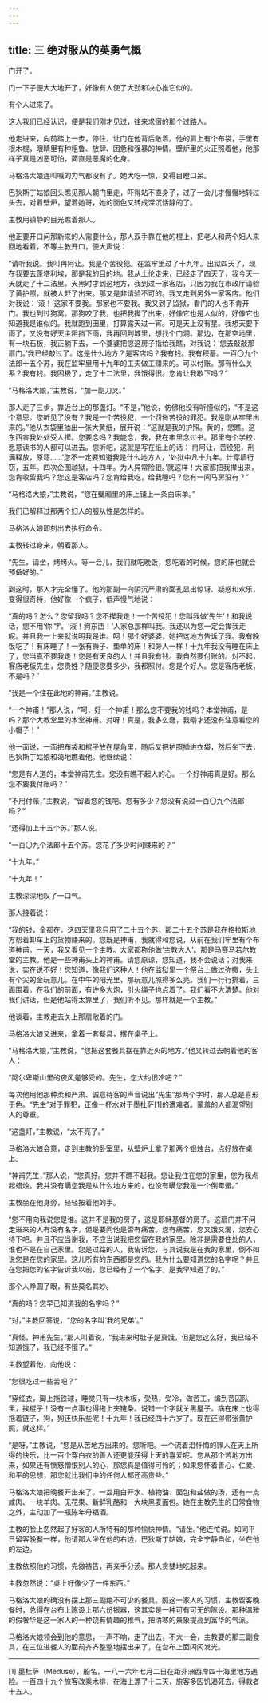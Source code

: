 ```yaml
---
---
---
```

title: 三 绝对服从的英勇气概
---




门开了。

门一下子便大大地开了，好像有人使了大劲和决心推它似的。

有个人进来了。

这人我们已经认识，便是我们刚才见过，往来求宿的那个过路人。

他走进来，向前踏上一步，停住，让门在他背后敞着。他的肩上有个布袋，手里有根木棍，眼睛里有种粗鲁、放肆、困惫和强暴的神情。壁炉里的火正照着他，他那样子真是凶恶可怕，简直是恶魔的化身。

马格洛大娘连叫喊的力气都没有了。她大吃一惊，变得目瞪口呆。

巴狄斯丁姑娘回头瞧见那人朝门里走，吓得站不直身子，过了一会儿才慢慢地转过头去，对着壁炉，望着她哥，她的面色又转成深沉恬静的了。

主教用镇静的目光瞧着那人。

他正要开口问那新来的人需要什么，那人双手靠在他的棍上，把老人和两个妇人来回地看着，不等主教开口，便大声说：

“请听我说。我叫冉阿让。我是个苦役犯。在监牢里过了十九年。出狱四天了，现在我要去蓬塔利埃，那是我的目的地。我从土伦走来，已经走了四天了，我今天一天就走了十二法里。天黑时才到这地方，我到过一家客店，只因为我在市政厅请验了黄护照，就被人赶了出来。那又是非请验不可的。我又走到另外一家客店。他们对我说：‘滚！’这家不要我。那家也不要我。我又到了监狱，看门的人也不肯开门。我也到过狗窝。那狗咬了我，也把我撵了出来，好像它也是人似的，好像它也知道我是谁似的。我就跑到田里，打算露天过一宵。可是天上没有星。我想天要下雨了，又没有好天主阻挡下雨，我再回到城里，想找个门洞。那边，在那空地里，有一块石板，我正躺下去，一个婆婆把您这房子指给我瞧，对我说：‘您去敲敲那扇门。’我已经敲过了。这是什么地方？是客店吗？我有钱。我有积蓄。一百〇九个法郎十五个苏，我在监牢里用十九年的工夫做工赚来的。可以付账。那有什么关系？我有钱。我困极了，走了十二法里，我饿得很。您肯让我歇下吗？”

“马格洛大娘，”主教说，“加一副刀叉。”

那人走了三步，靠近台上的那盏灯。“不是，”他说，仿佛他没有听懂似的，“不是这个意思。您听见了没有？我是一个苦役犯，一个罚做苦役的罪犯。我是刚从牢里出来的。”他从衣袋里抽出一张大黄纸，展开说：“这就是我的护照。黄的，您瞧。这东西害我处处受人撵。您要念吗？我能念，我，我在牢里念过书。那里有个学校，愿意读书的人都可以进去。您听吧，这就是写在纸上的话：‘冉阿让，苦役犯，刑满释放，原籍……’您不一定要知道我是什么地方人，‘处狱中凡十九年。计穿墙行窃，五年。四次企图越狱，十四年。为人异常险狠。’就这样！大家都把我撵出来，您肯收留我吗？您这是客店吗？您肯给我吃，给我睡吗？您有一间马房没有？”

“马格洛大娘，”主教说，“您在壁厢里的床上铺上一条白床单。”

我们已解释过那两个妇人的服从性是怎样的。

马格洛大娘即刻出去执行命令。

主教转过身来，朝着那人。

“先生，请坐，烤烤火。等一会儿，我们就吃晚饭，您吃着的时候，您的床也就会预备好的。”

到这时，那人才完全懂了。他的那副一向阴沉严肃的面孔显出惊讶、疑惑和欢乐，变得很奇特，他好像一个疯子，低声慢气地说：

“真的吗？怎么？您留我吗？您不撵我走！一个苦役犯！您叫我做‘先生’！和我说话，您不用‘你’字。‘滚！狗东西！’人家总那样叫我。我还以为您一定会撵我走呢。并且我一上来就说明我是谁。呵！那个好婆婆，她把这地方告诉了我。我有晚饭吃了！有床睡了！一张有褥子、垫单的床！和旁人一样！十九年我没有睡在床上了，您当真不要我走！您是有天良的人！并且我有钱。我自然要付账的。对不起，客店老板先生，您贵姓？随便您要多少，我都照付。您是个好人。您是客店老板，不是吗？”

“我是一个住在此地的神甫。”主教说。

“一个神甫！”那人说，“呵，好一个神甫！那么您不要我的钱吗？本堂神甫，是吗？那个大教堂里的本堂神甫。对呀！真是，我多么蠢，我刚才还没有注意看您的小帽子！”

他一面说，一面把布袋和棍子放在屋角里，随后又把护照插进衣袋，然后坐下去，巴狄斯丁姑娘和蔼地瞧着他。他继续说：

“您是有人道的，本堂神甫先生。您没有瞧不起人的心。一个好神甫真是好。那么您不要我付账吗？”

“不用付账，”主教说，“留着您的钱吧。您有多少？您没有说过一百〇九个法郎吗？”

“还得加上十五个苏。”那人说。

“一百〇九个法郎十五个苏。您花了多少时间赚来的？”

“十九年。”

“十九年！”

主教深深地叹了一口气。

那人接着说：

“我的钱，全都在。这四天里我只用了二十五个苏，那二十五个苏是我在格拉斯地方帮着卸车上的货物赚来的。您既是神甫，我就得和您说，从前在我们牢里有个布道神甫。一天，我又看见一个主教。大家都称他做‘主教大人’。那是马赛马若尔教堂的主教。他是一些神甫头上的神甫。请您原谅，您知道，我不会说话；对我来说，实在说不好！您知道，像我们这种人！他在监狱里一个祭台上做过弥撒，头上有个尖的金玩意儿。在中午的阳光里，那玩意儿照得多么亮。我们一行行排着，三面围着。在我们的前面，有许多大炮，引火绳子也点着了。我们看不大清楚。他对我们讲话，但是他站得太靠里了，我们听不见。那样就是一个主教。”

他谈着，主教走去关上那扇敞着的门。

马格洛大娘又进来，拿着一套餐具，摆在桌子上。

“马格洛大娘，”主教说，“您把这套餐具摆在靠近火的地方。”他又转过去朝着他的客人：

“阿尔卑斯山里的夜风是够受的。先生，您大约很冷吧？”

每次他用他那种柔和严肃、诚意待客的声音说出“先生”那两个字时，那人总是喜形于色。“先生”对于罪犯，正像一杯水对于墨杜萨[1]的遭难者。蒙羞的人都渴望别人的尊重。

“这盏灯，”主教说，“太不亮了。”

马格洛大娘会意，走到主教的卧室里，从壁炉上拿了那两个银烛台，点好放在桌上。

“神甫先生，”那人说，“您真好。您并不瞧不起我。您让我住在您的家里，您为我点起蜡烛。我并没有瞒您我是从什么地方来的，也没有瞒您我是一个倒霉蛋。”

主教坐在他身旁，轻轻按着他的手。

“您不用向我说您是谁。这并不是我的房子，这是耶稣基督的房子。这扇门并不问走进来的人有没有名字，但是要问他是否有痛苦。您有痛苦，您又饿又渴，您安心待下吧。并且不应当谢我，不应当说我把您留在我的家里。除非是需要住处的人，谁也不是在自己家里。您是过路的人，我告诉您，与其说我是在我的家里，倒不如说您是在您的家里。这儿所有的东西都是您的。我为什么要知道您的名字呢？并且在您把您的名字告诉我以前，您已经有了一个名字，是我早知道了的。”

那个人睁圆了眼，有些莫名其妙。

“真的吗？您早已知道我的名字吗？”

“对，”主教回答说，“您的名字叫‘我的兄弟’。”

“真怪，神甫先生，”那人叫着说，“我进来时肚子是真饿，但是您这么好，我已经不知道饿了，我已经不饿了。”

主教望着他，向他说：

“您很吃过一些苦吧？”

“穿红衣，脚上拖铁球，睡觉只有一块木板，受热，受冷，做苦工，编到苦囚队里，挨棍子！没有一点事也得拖上夹链条。说错一个字就关黑屋子。病在床上也得拖着链子，狗，狗还快乐些呢！十九年！我已经四十六岁了。现在还得带张黄护照，就这样。”

“是呀，”主教说，“您是从苦地方出来的。您听吧。一个流着泪忏悔的罪人在天上所得的快乐，比一百个穿白衣的善人还更能获得上天的喜爱呢。您从那个苦地方出来，如果还有愤怒憎恨别人的心，那您真是值得可怜的；如果您怀着善心、仁爱、和平的思想，那您就比我们中的任何人都还高贵些。”

马格洛大娘把晚餐开出来了。一盆用白开水、植物油、面包和盐做的汤，还有一点咸肉、一块羊肉、无花果、新鲜乳酪和一大块黑麦面包。她在主教先生的日常食物之外，主动加了一瓶陈年母福酒。

主教的脸上忽然起了好客的人所特有的那种愉快神情。“请坐。”他连忙说。如同平日留客晚餐一样，他请那人坐在他的右边，巴狄斯丁姑娘，完全宁静自如，坐在他的左边。

主教依照他的习惯，先做祷告，再亲手分汤。那人贪婪地吃起来。

主教忽然说：“桌上好像少了一件东西。”

马格洛大娘的确没有摆上那三副绝不可少的餐具。照这一家人的习惯，主教留客晚餐时，总得在台布上陈设上那六份银器，这其实是一种可有可无的陈设。那种温雅的假奢华是这一家人的一种饶有情趣的稚气，把清寒的景象提高到富华的气派。

马格洛大娘领会到他的意思，一声不响，走了出去，不大一会，主教要的那三副食具，在三位进餐人的面前齐齐整整地摆出来了，在台布上面闪闪发光。



* * *



[1] 墨杜萨（Méduse），船名，一八一六年七月二日在距非洲西岸四十海里地方遇险。一百四十九个旅客改乘木排，在海上漂了十二天，旅客多因饥渴死去。得救者十五人。